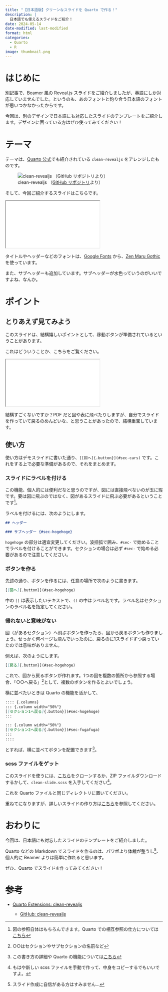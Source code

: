 ```yaml
---
title: "【日本語版】クリーンなスライドを Quarto で作る！"
description: |
  日本語でも使えるスライドをご紹介！
date: 2024-05-14
date-modified: last-modified
format: html
categories:
  - Quarto
  - R
image: thumbnail.png
---
```


# はじめに

[別記事](https://yo5uke.github.io/tips/240512_beamer/)で、Beamer 風の Reveal.js スライドをご紹介しましたが、英語にしか対応していませんでした。というのも、あのフォントと釣り合う日本語のフォントが思いつかなかったからです。

今回は、別のデザインで日本語にも対応したスライドのテンプレートをご紹介します。デザインに困っている方はぜひ使ってみてください！

# テーマ

テーマは、[Quarto 公式](https://quarto.org/docs/extensions/listing-revealjs.html)でも紹介されている `clean-revealjs` をアレンジしたものです。

![clean-revealjs （[GitHub リポジトリ](https://github.com/grantmcdermott/quarto-revealjs-clean?tab=readme-ov-file)より）](clean-revealjs.png)

そして、今回ご紹介するスライドはこちらです。

<div>

```{=html}
<iframe class="slide-deck" src="demo/demo1/"></iframe>
```

</div>

タイトルやヘッダーなどのフォントは、[Google Fonts](https://fonts.google.com/) から、[Zen Maru Gothic](https://fonts.google.com/specimen/Zen+Maru+Gothic?query=zen+) を使っています。

また、サブヘッダーも追加しています。サブヘッダーが水色っていうのがいいですよね、なんか。

# ポイント

## とりあえず見てみよう

このスライドは、結構嬉しいポイントとして、移動ボタンが準備されているということがあります。

これはどういうことか、こちらをご覧ください。

<div>

```{=html}
<iframe class="slide-deck" src="demo/demo2/"></iframe>
```

</div>

結構すごくないですか？PDF だと図や表に飛べたりしますが、自分でスライドを作っていて戻るのめんどいな、と思うことがあったので、結構重宝しています。

## 使い方

使い方はデモスライドに書いた通り、`[[図へ]{.button}](#sec-cars)` です。これをする上で必要な準備があるので、それをまとめます。

### スライドにラベルを付ける

この機能、個人的には便利だなと思うのですが、図には直接飛べないのが玉に瑕です。要は図に飛ぶのではなく、図があるスライドに飛ぶ必要があるということです^[図の参照自体はもちろんできます。Quarto での相互参照の仕方については[こちら](https://yo5uke.github.io/tips/240509_cross_reference/)]。

ラベルを付けるには、次のようにします。


```.markdown
## ヘッダー

### サブヘッダー {#sec-hogehoge}
```

`hogehoge` の部分は適宜変更してください。波括弧で囲み、`#sec-` で始めることでラベルを付けることができます。セクションの場合は必ず `#sec-` で始める必要があるので注意してください。

### ボタンを作る

先述の通り、ボタンを作るには、任意の場所で次のように書きます。

```.markdown
[[図へ]{.button}](#sec-hogehoge)
```

中の `[]` は表示したいテキストで、`()` の中はラベル名です。ラベル名はセクションのラベル名を指定してください。

### 帰れないと意味がない

図（があるセクション）へ飛ぶボタンを作ったら、図から戻るボタンも作りましょう。せっかく何ページも飛んでいったのに、戻るのに1スライドずつ戻っていたのでは意味がありません。

例えば、次のようにします。

```.markdown
[[戻る]{.button}](#sec-hogehoge)
```

これで、図から戻るボタンが作れます。1つの図を複数の箇所から参照する場合、「○○へ戻る」^[○○はセクションやサブセクションの名前など]として、複数のボタンを作るとよいでしょう。

横に並べたいときは Quarto の機能を活かして、

```.markdown
:::: {.columns}
::: {.column width="50%"}
[[セクション1へ戻る]{.button}](#sec-hogehoge)
:::

::: {.column width="50%"}
[[セクション2へ戻る]{.button}](#sec-fugafuga)
:::
::::
```

とすれば、横に並べてボタンを配置できます^[この書き方の詳細や Quarto の機能については[こちら](https://yo5uke.github.io/tips/240512_revealjs/)]。

### scss ファイルをゲット

このスライドを使うには、[こちら](https://github.com/yo5uke/clean-slide)をクローンするか、ZIP ファイルダウンロードするかして、`clean-slide.scss` を入手してください^[もはや新しい scss ファイルを手動で作って、中身をコピーするでもいいですよ。]。

これを Quarto ファイルと同じディレクトリに置いてください。

重ねてになりますが、詳しいスライドの作り方は[こちら](https://yo5uke.github.io/tips/240512_revealjs/)を参照してください。

# おわりに

今回は、日本語にも対忘したスライドのテンプレートをご紹介しました。

Quarto などの Markdown でスライドを作るのは、パワポより体裁が整うし^[スライド作成に自信がある方はすみません…]、個人的に Beamer よりは簡単に作れると思います。

ぜひ、Quarto でスライドを作ってみてください！

# 参考

- [Quarto Extensions: clean-revealjs](https://quarto.org/docs/extensions/listing-revealjs.html)

    - [GitHub: clean-revealjs](https://github.com/grantmcdermott/quarto-revealjs-clean?tab=readme-ov-file)